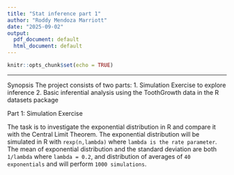 ```yaml
---
title: "Stat inference part 1"
author: "Roddy Mendoza Marriott"
date: "2025-09-02"
output:
  pdf_document: default
  html_document: default
---
```

```r
knitr::opts_chunk$set(echo = TRUE)
```
 

---
Synopsis
The project consists of two parts:
1. Simulation Exercise to explore inference
2. Basic inferential analysis using the ToothGrowth data in the R datasets package

Part 1: Simulation Exercise

The task is to investigate the exponential distribution in R and compare it with the Central Limit Theorem. The exponential distribution will be simulated in 
R with `rexp(n,lambda)` where `lambda is the rate parameter`. The mean of exponential distribution and the standard deviation are both `1/lambda` where `lambda = 0.2`, 
and distribution of averages of `40 exponentials` and will perform `1000 simulations`.



